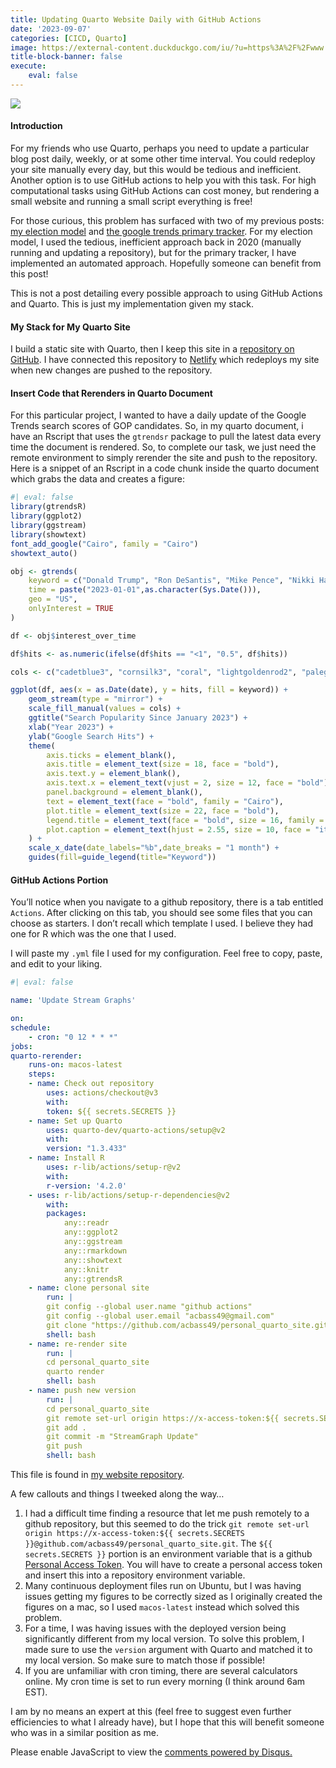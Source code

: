 ```yaml
---
title: Updating Quarto Website Daily with GitHub Actions
date: '2023-09-07'
categories: [CICD, Quarto]
image: https://external-content.duckduckgo.com/iu/?u=https%3A%2F%2Fwww.adictosaltrabajo.com%2Fwp-content%2Fuploads%2F2020%2F10%2Fandroid-github-actions-setup-image-35b6a79fea4a7289acb6796cd4ad05b4.png&f=1&nofb=1&ipt=b02a4ecfb6e2d666f35916b643a6f3e9907e880252d1e19d3eda47521252e9c3&ipo=images
title-block-banner: false
execute: 
    eval: false
---
```


![](https://external-content.duckduckgo.com/iu/?u=https%3A%2F%2Fwww.adictosaltrabajo.com%2Fwp-content%2Fuploads%2F2020%2F10%2Fandroid-github-actions-setup-image-35b6a79fea4a7289acb6796cd4ad05b4.png&f=1&nofb=1&ipt=b02a4ecfb6e2d666f35916b643a6f3e9907e880252d1e19d3eda47521252e9c3&ipo=images){fig-align="center"}

#### Introduction

For my friends who use Quarto, perhaps you need to update a particular blog post daily, weekly, or at some other time interval. You could redeploy your site manually every day, but this would be tedious and inefficient. Another option is to use GitHub actions to help you with this task. For high computational tasks using GitHub Actions can cost money, but rendering a small website and running a small script everything is free!

For those curious, this problem has surfaced with two of my previous posts: [my election model](/./projects/election_model/index.qmd) and [the google trends primary tracker](/./posts/primary_stream/index.qmd). For my election model, I used the tedious, inefficient approach back in 2020 (manually running and updating a repository), but for the primary tracker, I have implemented an automated approach. Hopefully someone can benefit from this post!

:::{.callout-note}
This is not a post detailing every possible approach to using GitHub Actions and Quarto. This is just my implementation given my stack.
:::

#### My Stack for My Quarto Site

I build a static site with Quarto, then I keep this site in a [repository on GitHub](https://github.com/acbass49/personal_quarto_site). I have connected this repository to [Netlify](https://www.netlify.com/) which redeploys my site when new changes are pushed to the repository.

#### Insert Code that Rerenders in Quarto Document

For this particular project, I wanted to have a daily update of the Google Trends search scores of GOP candidates. So, in my quarto document, i have an Rscript that uses the `gtrendsr` package to pull the latest data every time the document is rendered. So, to complete our task, we just need the remote environment to simply rerender the site and push to the repository. Here is a snippet of an Rscript in a code chunk inside the quarto document which grabs the data and creates a figure:

```r
#| eval: false
library(gtrendsR)
library(ggplot2)
library(ggstream)
library(showtext)
font_add_google("Cairo", family = "Cairo")
showtext_auto()

obj <- gtrends(
    keyword = c("Donald Trump", "Ron DeSantis", "Mike Pence", "Nikki Haley", "Vivek Ramaswamy"),
    time = paste("2023-01-01",as.character(Sys.Date())),
    geo = "US",
    onlyInterest = TRUE
)

df <- obj$interest_over_time

df$hits <- as.numeric(ifelse(df$hits == "<1", "0.5", df$hits))

cols <- c("cadetblue3", "cornsilk3", "coral", "lightgoldenrod2", "palegreen3")

ggplot(df, aes(x = as.Date(date), y = hits, fill = keyword)) +
    geom_stream(type = "mirror") + 
    scale_fill_manual(values = cols) + 
    ggtitle("Search Popularity Since January 2023") +
    xlab("Year 2023") +
    ylab("Google Search Hits") +
    theme(
        axis.ticks = element_blank(),
        axis.title = element_text(size = 18, face = "bold"),
        axis.text.y = element_blank(),
        axis.text.x = element_text(vjust = 2, size = 12, face = "bold"),
        panel.background = element_blank(),
        text = element_text(face = "bold", family = "Cairo"),
        plot.title = element_text(size = 22, face = "bold"),
        legend.title = element_text(face = "bold", size = 16, family = "Cairo"),
        plot.caption = element_text(hjust = 2.55, size = 10, face = "italic")
    ) + 
    scale_x_date(date_labels="%b",date_breaks = "1 month") + 
    guides(fill=guide_legend(title="Keyword"))
```

#### GitHub Actions Portion

You'll notice when you navigate to a github repository, there is a tab entitled `Actions`. After clicking on this tab, you should see some files that you can choose as starters. I don't recall which template I used. I believe they had one for R which was the one that I used.

I will paste my `.yml` file I used for my configuration. Feel free to copy, paste, and edit to your liking.

```yaml
#| eval: false

name: 'Update Stream Graphs'

on:
schedule:
    - cron: "0 12 * * *"
jobs:
quarto-rerender:
    runs-on: macos-latest
    steps:
    - name: Check out repository
        uses: actions/checkout@v3
        with:
        token: ${{ secrets.SECRETS }}
    - name: Set up Quarto
        uses: quarto-dev/quarto-actions/setup@v2
        with:
        version: "1.3.433"
    - name: Install R
        uses: r-lib/actions/setup-r@v2
        with:
        r-version: '4.2.0'
    - uses: r-lib/actions/setup-r-dependencies@v2
        with:
        packages:
            any::readr
            any::ggplot2
            any::ggstream
            any::rmarkdown
            any::showtext
            any::knitr
            any::gtrendsR
    - name: clone personal site
        run: |
        git config --global user.name "github actions"
        git config --global user.email "acbass49@gmail.com"
        git clone "https://github.com/acbass49/personal_quarto_site.git"
        shell: bash
    - name: re-render site
        run: |
        cd personal_quarto_site
        quarto render
        shell: bash
    - name: push new version
        run: |
        cd personal_quarto_site
        git remote set-url origin https://x-access-token:${{ secrets.SECRETS }}@github.com/acbass49/personal_quarto_site.git
        git add .
        git commit -m "StreamGraph Update"
        git push
        shell: bash
```

This file is found in [my website repository](https://github.com/acbass49/personal_quarto_site).

A few callouts and things I tweeked along the way...

1. I had a difficult time finding a resource that let me push remotely to a github repository, but this seemed to do the trick `git remote set-url origin https://x-access-token:${{ secrets.SECRETS }}@github.com/acbass49/personal_quarto_site.git`. The `${{ secrets.SECRETS }}` portion is an environment variable that is a github [Personal Access Token](https://docs.github.com/en/authentication/keeping-your-account-and-data-secure/managing-your-personal-access-tokens). You will have to create a personal access token and insert this into a repository environment variable. 
2. Many continuous deployment files run on Ubuntu, but I was having issues getting my figures to be correctly sized as I originally created the figures on a mac, so I used `macos-latest` instead which solved this problem.
3. For a time, I was having issues with the deployed version being significantly different from my local version. To solve this problem, I made sure to use the `version` argument with Quarto and matched it to my local version. So make sure to match those if possible!
4. If you are unfamiliar with cron timing, there are several calculators online. My cron time is set to run every morning (I think around 6am EST).

:::{.callout-warning}
I am by no means an expert at this (feel free to suggest even further efficiencies to what I already have), but I hope that this will benefit someone who was in a similar position as me.
:::

<div id="disqus_thread"></div>
<script>
    /**
    *  RECOMMENDED CONFIGURATION VARIABLES: EDIT AND UNCOMMENT THE SECTION BELOW TO INSERT DYNAMIC VALUES FROM YOUR PLATFORM OR CMS.
    *  LEARN WHY DEFINING THESE VARIABLES IS IMPORTANT: https://disqus.com/admin/universalcode/#configuration-variables    */
    var disqus_config = function () {
    this.page.url = 'https://alexbass.me/posts/cicd_primary/';  // Replace PAGE_URL with your page's canonical URL variable
    this.page.identifier = 'cicd_primary'; // Replace PAGE_IDENTIFIER with your page's unique identifier variable
    };
    (function() { // DON'T EDIT BELOW THIS LINE
    var d = document, s = d.createElement('script');
    s.src = 'https://alexbassc.disqus.com/embed.js';
    s.setAttribute('data-timestamp', +new Date());
    (d.head || d.body).appendChild(s);
    })();
</script>
<noscript>Please enable JavaScript to view the <a href="https://disqus.com/?ref_noscript">comments powered by Disqus.</a></noscript>

<script id="dsq-count-scr" src="//alexbassc.disqus.com/count.js" async></script>
